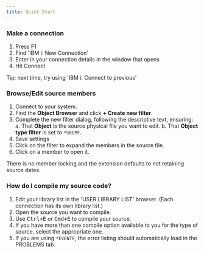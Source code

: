 ```yaml
---
title: Quick Start
---
```



### Make a connection

1. Press F1
2. Find 'IBM i: New Connection'
3. Enter in your connection details in the window that opens
4. Hit Connect

Tip: next time, try using 'IBM i: Connect to previous'

### Browse/Edit source members

1. Connect to your system.
2. Find the **Object Browser** and click **+ Create new filter**.
3. Complete the new filter dialog, following the descriptive text, ensuring:
   a. That **Object** is the source physical file you want to edit.
   b. That **Object type filter** is set to `*SRCPF`.
4. Save settings
5. Click on the filter to expand the members in the source file.
6. Click on a member to open it.

<Aside type="note">
   There is no member locking and the extension defaults to not retaining source dates.
</Aside>

### How do I compile my source code?

1. Edit your library list in the 'USER LIBRARY LIST' browser. (Each connection has its own library list.)
2. Open the source you want to compile.
3. Use <kbd>Ctrl+E</kbd> or <kbd>Cmd+E</kbd> to compile your source.
4. If you have more than one compile option available to you for the type of source, select the appropriate one.
5. If you are using `*EVENTF`, the error listing should automatically load in the PROBLEMS tab.
